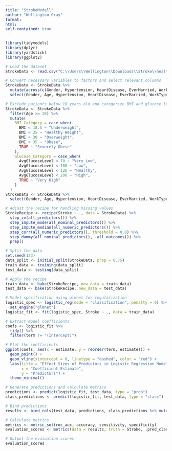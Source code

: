```yaml
---
title: "StrokeModell"
author: "Wellington Gray"
format:
html:
self-contained: true
---
```


```r
library(tidymodels)
library(dplyr)
library(yardstick)
library(ggplot2)

# Load the dataset
StrokeData <- read.csv("C:\\Users\\Wellington\\Downloads\\Stroke\\healthcare-dataset-stroke-data.csv")

# Convert necessary variables to factors and select relevant columns
StrokeData <- StrokeData %>%
  mutate(across(c(Gender, Hypertension, HeartDisease, EverMarried, WorkType, ResidenceType, SmokingStatus, Stroke), as.factor)) %>%
  select(Gender, Age, Hypertension, HeartDisease, EverMarried, WorkType, ResidenceType, AvgGlucoseLevel, BMI, SmokingStatus, Stroke)
```

```r
# Exclude patients below 18 years old and categorize BMI and glucose levels
StrokeData <- StrokeData %>%
  filter(Age >= 18) %>%
  mutate(
    BMI_Category = case_when(
      BMI < 18.5 ~ "Underweight",
      BMI < 25 ~ "Healthy Weight",
      BMI < 30 ~ "Overweight",
      BMI < 35 ~ "Obese",
      TRUE ~ "Severely Obese"
    ),
    Glucose_Category = case_when(
      AvgGlucoseLevel < 70 ~ "Very Low",
      AvgGlucoseLevel < 100 ~ "Low",
      AvgGlucoseLevel < 126 ~ "Healthy",
      AvgGlucoseLevel < 200 ~ "High",
      TRUE ~ "Very High"
    )
  )
StrokeData <- StrokeData %>%
  select(Gender, Age, Hypertension, HeartDisease, EverMarried, WorkType, ResidenceType, SmokingStatus, Stroke, BMI_Category, Glucose_Category)
```

```r
# Adjust the recipe for handling missing values
StrokeRecipe <- recipe(Stroke ~ ., data = StrokeData) %>%
  step_zv(all_predictors()) %>%
  step_impute_mode(all_nominal_predictors()) %>%
  step_impute_median(all_numeric_predictors()) %>%
  step_corr(all_numeric_predictors(), threshold = 0.8) %>%
  step_dummy(all_nominal_predictors(), -all_outcomes()) %>%
  prep()

# Split the data
set.seed(123)
data_split <- initial_split(StrokeData, prop = 0.75)
train_data <- training(data_split)
test_data <- testing(data_split)

# Apply the recipe
train_data <- bake(StrokeRecipe, new_data = train_data)
test_data <- bake(StrokeRecipe, new_data = test_data)
```

```r
# Model specification using glmnet for regularization
logistic_spec <- logistic_reg(mode = "classification", penalty = 0) %>%
  set_engine("glmnet")
logistic_fit <- fit(logistic_spec, Stroke ~ ., data = train_data)
```

```r
# Extract model coefficients
coefs <- logistic_fit %>% 
  tidy() %>%
  filter(term != "(Intercept)")

# Plot the coefficients
ggplot(coefs, aes(x = estimate, y = reorder(term, estimate))) +
  geom_point() +
  geom_vline(xintercept = 0, linetype = "dashed", color = "red") +
  labs(title = "Effect Sizes of Predictors in Logistic Regression Model",
       x = "Coefficient Estimate",
       y = "Predictors") +
  theme_minimal()
```

```r
# Generate predictions and calculate metrics
predictions <- predict(logistic_fit, test_data, type = "prob")
class_predictions <- predict(logistic_fit, test_data, type = "class")

# Bind predictions
results <- bind_cols(test_data, predictions, class_predictions %>% mutate(.pred_class = factor(.pred_class, levels = c("0", "1"))))

# Calculate metrics
metrics <- metric_set(roc_auc, accuracy, sensitivity, specificity)
evaluation_scores <- metrics(data = results, truth = Stroke, .pred_class)

# Output the evaluation scores
evaluation_scores
```
